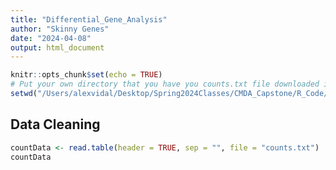 ```yaml
---
title: "Differential_Gene_Analysis"
author: "Skinny Genes"
date: "2024-04-08"
output: html_document
---
```


```r
knitr::opts_chunk$set(echo = TRUE)
# Put your own directory that you have you counts.txt file downloaded in 
setwd("/Users/alexvidal/Desktop/Spring2024Classes/CMDA_Capstone/R_Code/")
```

## Data Cleaning
```r
countData <- read.table(header = TRUE, sep = "", file = "counts.txt")
countData
```

